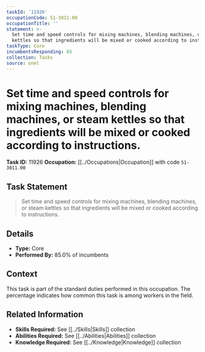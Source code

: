 ```yaml
---
taskId: '11926'
occupationCode: 51-3011.00
occupationTitle: ''
statement: >-
  Set time and speed controls for mixing machines, blending machines, or steam
  kettles so that ingredients will be mixed or cooked according to instructions.
taskType: Core
incumbentsResponding: 85
collection: Tasks
source: onet
---
```

# Set time and speed controls for mixing machines, blending machines, or steam kettles so that ingredients will be mixed or cooked according to instructions.

**Task ID:** 11926
**Occupation:** [[../Occupations|Occupation]] with code `51-3011.00`

## Task Statement

> Set time and speed controls for mixing machines, blending machines, or steam kettles so that ingredients will be mixed or cooked according to instructions.

## Details

- **Type:** Core
- **Performed By:** 85.0% of incumbents

## Context

This task is part of the standard duties performed in this occupation. The percentage indicates how common this task is among workers in the field.

## Related Information

- **Skills Required:** See [[../Skills|Skills]] collection
- **Abilities Required:** See [[../Abilities|Abilities]] collection
- **Knowledge Required:** See [[../Knowledge|Knowledge]] collection

